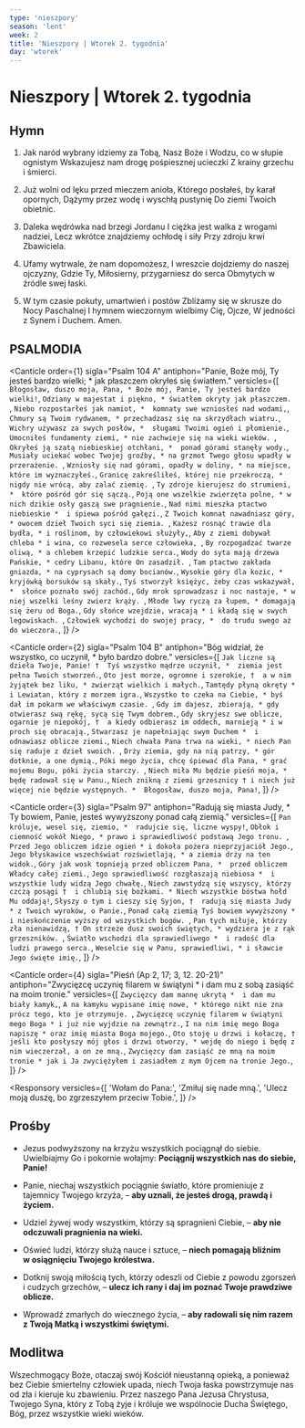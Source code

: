 ```yaml
---
type: 'nieszpory'
season: 'lent'
week: 2
title: 'Nieszpory | Wtorek 2. tygodnia'
day: 'wtorek'
---
```


# Nieszpory | Wtorek 2. tygodnia

<OpeningVersicle />

## Hymn

1. Jak naród wybrany idziemy za Tobą,
   Nasz Boże i Wodzu, co w słupie ognistym
   Wskazujesz nam drogę pośpiesznej ucieczki
   Z krainy grzechu i śmierci.

2. Już wolni od lęku przed mieczem anioła,
   Którego posłałeś, by karał opornych,
   Dążymy przez wodę i wyschłą pustynię
   Do ziemi Twoich obietnic.

3. Daleka wędrówka nad brzegi Jordanu
   I ciężka jest walka z wrogami nadziei,
   Lecz wkrótce znajdziemy ochłodę i siły
   Przy zdroju krwi Zbawiciela.

4. Ufamy wytrwale, że nam dopomożesz,
   I wreszcie dojdziemy do naszej ojczyzny,
   Gdzie Ty, Miłosierny, przygarniesz do serca
   Obmytych w źródle swej łaski.

5. W tym czasie pokuty, umartwień i postów
   Zbliżamy się w skrusze do Nocy Paschalnej
   I hymnem wieczornym wielbimy Cię, Ojcze,
   W jedności z Synem i Duchem. Amen.

## PSALMODIA

<Canticle
  order={1}
  sigla="Psalm 104 A"
  antiphon="Panie, Boże mój, Ty jesteś bardzo wielki; * jak płaszczem okryłeś się światłem."
  versicles={[
    `Błogosław, duszo moja, Pana, *
Boże mój, Panie, Ty jesteś bardzo wielki!`,
    `Odziany w majestat i piękno, *
światłem okryty jak płaszczem. `,
    `Niebo rozpostarłeś jak namiot, * 
komnaty swe wzniosłeś nad wodami,`,
    `Chmury są Twoim rydwanem, *
przechadzasz się na skrzydłach wiatru.`,
    `Wichry używasz za swych posłów, * 
sługami Twoimi ogień i płomienie.`,
    `Umocniłeś fundamenty ziemi, *
nie zachwieje się na wieki wieków. `,
    `Okryłeś ją szatą niebieskiej otchłani, * 
ponad górami stanęły wody.`,
    `Musiały uciekać wobec Twojej groźby, *
na grzmot Twego głosu wpadły w przerażenie. `,
    `Wzniosły się nad górami, opadły w doliny, *
na miejsce, które im wyznaczyłeś.`,
    `Granicę zakreśliłeś, której nie przekroczą, *
nigdy nie wrócą, aby zalać ziemię. `,
    `Ty zdroje kierujesz do strumieni, * 
które pośród gór się sączą.`,
    `Poją one wszelkie zwierzęta polne, *
w nich dzikie osły gaszą swe pragnienie.`,
    `Nad nimi mieszka ptactwo niebieskie * 
i śpiewa pośród gałęzi.`,
    `Z Twoich komnat nawadniasz góry, *
owocem dzieł Twoich syci się ziemia. `,
    `Każesz rosnąć trawie dla bydła, *
i roślinom, by człowiekowi służyły,`,
    `Aby z ziemi dobywał chleba *
i wina, co rozwesela serce człowieka, `,
    `By rozpogadzać twarze oliwą, *
a chlebem krzepić ludzkie serca.`,
    `Wody do syta mają drzewa Pańskie, *
cedry Libanu, które On zasadził. `,
    `Tam ptactwo zakłada gniazda, *
na cyprysach są domy bocianów.`,
    `Wysokie góry dla kozic, *
kryjówką borsuków są skały.`,
    `Tyś stworzył księżyc, żeby czas wskazywał, * 
słońce poznało swój zachód.`,
    `Gdy mrok sprowadzasz i noc nastaje, *
w niej wszelki leśny zwierz krąży. `,
    `Młode lwy ryczą za łupem, *
domagają się żeru od Boga.`,
    `Gdy słońce wzejdzie, wracają *
i kładą się w swych legowiskach. `,
    `Człowiek wychodzi do swojej pracy, * 
do trudu swego aż do wieczora.`,
  ]}
/>

<Canticle
  order={2}
  sigla="Psalm 104 B"
  antiphon="Bóg widział, że wszystko, co uczynił, * było bardzo dobre."
  versicles={[
    `Jak liczne są dzieła Twoje, Panie! † 
Tyś wszystko mądrze uczynił, * 
ziemia jest pełna Twoich stworzeń.`,
    `Oto jest morze, ogromne i szerokie, † 
a w nim żyjątek bez liku, *
zwierząt wielkich i małych.`,
    `Tamtędy płyną okręty *
i Lewiatan, który z morzem igra.`,
    `Wszystko to czeka na Ciebie, *
byś dał im pokarm we właściwym czasie. `,
    `Gdy im dajesz, zbierają, *
gdy otwierasz swą rękę, sycą się Twym dobrem.`,
    `Gdy skryjesz swe oblicze, ogarnie je niepokój, † 
a kiedy odbierasz im oddech, marnieją *
i w proch się obracają.`,
    `Stwarzasz je napełniając swym Duchem * 
i odnawiasz oblicze ziemi.`,
    `Niech chwała Pana trwa na wieki, *
niech Pan się raduje z dzieł swoich. `,
    `Drży ziemia, gdy na nią patrzy, *
gór dotknie, a one dymią.`,
    `Póki mego życia, chcę śpiewać dla Pana, *
grać mojemu Bogu, póki życia starczy. `,
    `Niech miła Mu będzie pieśń moja, *
będę radował się w Panu.`,
    `Niech znikną z ziemi grzesznicy †
i niech już więcej nie będzie występnych. * 
Błogosław, duszo moja, Pana!`,
  ]}
/>

<Canticle
  order={3}
  sigla="Psalm 97"
  antiphon="Radują się miasta Judy, * Ty bowiem, Panie, jesteś wywyższony ponad całą ziemią."
  versicles={[
    `Pan króluje, wesel się, ziemio, * 
radujcie się, liczne wyspy!`,
    `Obłok i ciemność wokół Niego, *
prawo i sprawiedliwość podstawą Jego tronu. `,
    `Przed Jego obliczem idzie ogień *
i dokoła pożera nieprzyjaciół Jego.`,
    `Jego błyskawice wszechświat rozświetlają, *
a ziemia drży na ten widok.`,
    `Góry jak wosk topnieją przed obliczem Pana, * 
przed obliczem Władcy całej ziemi.`,
    `Jego sprawiedliwość rozgłaszają niebiosa * 
i wszystkie ludy widzą Jego chwałę.`,
    `Niech zawstydzą się wszyscy, którzy czczą posągi † 
i chlubią się bożkami. *
Niech wszystkie bóstwa hołd Mu oddają!`,
    `Słyszy o tym i cieszy się Syjon, † 
radują się miasta Judy *
z Twoich wyroków, o Panie.`,
    `Ponad całą ziemią Tyś bowiem wywyższony * 
i nieskończenie wyższy od wszystkich bogów. `,
    `Pan tych miłuje, którzy zła nienawidzą, †
On strzeże dusz swoich świętych, *
wydziera je z rąk grzeszników. `,
    `Światło wschodzi dla sprawiedliwego * 
i radość dla ludzi prawego serca.`,
    `Weselcie się w Panu, sprawiedliwi, *
i sławcie Jego święte imię.`,
  ]}
/>

<Canticle
  order={4}
  sigla="Pieśń (Ap 2, 17; 3, 12. 20-21)"
  antiphon="Zwycięzcę uczynię filarem w świątyni * i dam mu z sobą zasiąść na moim tronie."
  versicles={[
    `Zwycięzcy dam mannę ukrytą * 
i dam mu biały kamyk,`,
    `A na kamyku wypisane imię nowe, *
którego nikt nie zna prócz tego, kto je otrzymuje. `,
    `Zwycięzcę uczynię filarem w świątyni mego Boga *
i już nie wyjdzie na zewnątrz.`,
    `I na nim imię mego Boga napiszę *
oraz imię miasta Boga mojego.`,
    `Oto stoję u drzwi i kołaczę, †
jeśli kto posłyszy mój głos i drzwi otworzy, *
wejdę do niego i będę z nim wieczerzał, a on ze mną.`,
    `Zwycięzcy dam zasiąść ze mną na moim tronie *
jak i Ja zwyciężyłem i zasiadłem z mym Ojcem na tronie Jego.`,
  ]}
/>

<Passage
  sigla="Jk 2, 14. 17. 18b"
  passage="Jaki z tego pożytek, bracia moi, skoro ktoś będzie utrzymywał, że wierzy, a nie będzie spełniał uczynków? Czyż sama wiara zdoła go zbawić? Wiara, jeśli nie byłaby połączona z uczynkami, martwa jest sama w sobie. Pokaż mi swoją wiarę bez uczynków, a ja ci pokażę wiarę z uczynków moich."
/>

<Responsory
  versicles={[
    'Wołam do Pana:',
    'Zmiłuj się nade mną.',
    'Ulecz moją duszę, bo zgrzeszyłem przeciw Tobie.',
  ]}
/>

<Magnificat antiphon="Nikogo na ziemi nie nazywajcie waszym ojcem, * jednego bowiem macie Ojca, / Tego, który jest w niebie. / Nie chciejcie również, by nazywano was mistrzami, / bo tylko Chrystus jest waszym Mistrzem." />

## Prośby

- Jezus podwyższony na krzyżu wszystkich pociągnął do siebie. Uwielbiajmy Go i pokornie wołajmy: **Pociągnij wszystkich nas do siebie, Panie!**

- Panie, niechaj wszystkich pociągnie światło, które promieniuje z tajemnicy Twojego krzyża, – **aby uznali, że jesteś drogą, prawdą i życiem.**

- Udziel żywej wody wszystkim, którzy są spragnieni Ciebie, – **aby nie odczuwali pragnienia na wieki.**

- Oświeć ludzi, którzy służą nauce i sztuce, – **niech pomagają bliźnim w osiągnięciu Twojego królestwa.**

- Dotknij swoją miłością tych, którzy odeszli od Ciebie z powodu zgorszeń i cudzych grzechów, – **ulecz ich rany i daj im poznać Twoje prawdziwe oblicze.**

- Wprowadź zmarłych do wiecznego życia, – **aby radowali się nim razem z Twoją Matką i wszystkimi świętymi.**

<CustomIntercessions />

<KyrieEleison />

<LordsPrayer />

## Modlitwa

Wszechmogący Boże, otaczaj swój Kościół nieustanną opieką, a ponieważ bez Ciebie śmiertelny człowiek upada, niech Twoja łaska powstrzymuje nas od zła i kieruje ku zbawieniu. Przez naszego Pana Jezusa Chrystusa, Twojego Syna, który z Tobą żyje i króluje we wspólnocie Ducha Świętego, Bóg, przez wszystkie wieki wieków.

<Amen />

<BlessingAndConcludingVersicle />

<SalveRegina />
